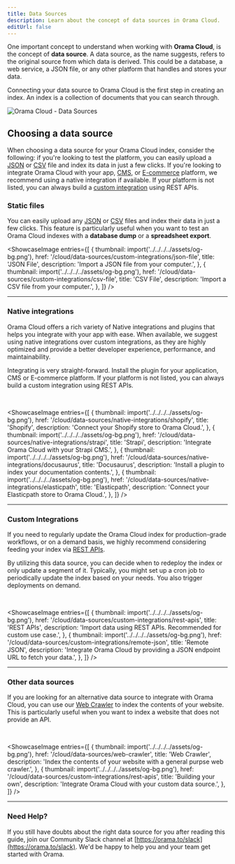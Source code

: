 ```yaml
---
title: Data Sources
description: Learn about the concept of data sources in Orama Cloud.
editUrl: false
---
```


One important concept to understand when working with **Orama Cloud**, is the concept of **data source**. A data source, as the name suggests, refers to the original source from which data is derived. This could be a database, a web service, a JSON file, or any other platform that handles and stores your data.

Connecting your data source to Orama Cloud is the first step in creating an index. An index is a collection of documents that you can search through. 

<div class="text-center py-4">
  <img src="https://placehold.co/800x500" alt="Orama Cloud - Data Sources" class="rounded-xl" />
</div>

## Choosing a data source

When choosing a data source for your Orama Cloud index, consider the following: if you're looking to test the platform, you can easily upload a [JSON](/cloud/data-sources/custom-integrations/json-file) or [CSV](/cloud/data-sources/custom-integrations/csv-file) file and index its data in just a few clicks. If you're looking to integrate Orama Cloud with your app, [CMS](#native-integrations), or [E-commerce](#native-integrations) platform, we recommend using a native integration if available. If your platform is not listed, you can always build a [custom integration](#custom-integrations) using REST APIs.

### Static files

You can easily upload any [JSON](/cloud/data-sources/custom-integrations/json-file) or [CSV](/cloud/data-sources/custom-integrations/csv-file) files and index their data in just a few clicks. This feature is particularly useful when you want to test an Orama Cloud indexes with a **database dump** or a **spreadsheet export**.

<ShowcaseImage
  entries={[
    {
      thumbnail: import('../../../../assets/og-bg.png'),
      href: '/cloud/data-sources/custom-integrations/json-file',
      title: 'JSON File',
      description: 'Import a JSON file from your computer.',
    },
    {
      thumbnail: import('../../../../assets/og-bg.png'),
      href: '/cloud/data-sources/custom-integrations/csv-file',
      title: 'CSV File',
      description: 'Import a CSV file from your computer.',
    },
  ]}
/>

<hr />


### Native integrations

Orama Cloud offers a rich variety of Native integrations and plugins that helps you integrate with your app with ease. When available, we suggest using native integrations over custom integrations, as they are highly optimized and provide a better developer experience, performance, and maintainability.

Integrating is very straight-forward. Install the plugin for your application, CMS or E-commerce platform. If your platform is not listed, you can always build a custom integration using REST APIs.

<br />

<ShowcaseImage
  entries={[
    {
      thumbnail: import('../../../../assets/og-bg.png'),
      href: '/cloud/data-sources/native-integrations/shopify',
      title: 'Shopify',
      description: 'Connect your Shopify store to Orama Cloud.',
    },
    {
      thumbnail: import('../../../../assets/og-bg.png'),
      href: '/cloud/data-sources/native-integrations/strapi',
      title: 'Strapi',
      description: 'Integrate Orama Cloud with your Strapi CMS.',
    },
    {
      thumbnail: import('../../../../assets/og-bg.png'),
      href: '/cloud/data-sources/native-integrations/docusaurus',
      title: 'Docusaurus',
      description: 'Install a plugin to index your documentation contents.',
    },
    {
      thumbnail: import('../../../../assets/og-bg.png'),
      href: '/cloud/data-sources/native-integrations/elasticpath',
      title: 'Elasticpath',
      description: 'Connect your Elasticpath store to Orama Cloud.',
    },
  ]}
/>

<hr />

### Custom Integrations

If you need to regularly update the Orama Cloud index for production-grade workflows, or on a demand basis, we highly recommend considering feeding your index via [REST APIs](/cloud/data-sources/custom-integrations/rest-apis).

By utilizing this data source, you can decide when to redeploy the index or only update a segment of it. Typically, you might set up a cron job to periodically update the index based on your needs. You also trigger deployments on demand.

<br />

<ShowcaseImage
  entries={[
    {
      thumbnail: import('../../../../assets/og-bg.png'),
      href: '/cloud/data-sources/custom-integrations/rest-apis',
      title: 'REST APIs',
      description: 'Import data using REST APIs. Recommended for custom use case.',
    },
    {
      thumbnail: import('../../../../assets/og-bg.png'),
      href: '/cloud/data-sources/custom-integrations/remote-json',
      title: 'Remote JSON',
      description: 'Integrate Orama Cloud by providing a JSON endpoint URL to fetch your data.',
    },
  ]}
/>

<hr />

### Other data sources

If you are looking for an alternative data source to integrate with Orama Cloud, you can use our [Web Crawler](/cloud/data-sources/web-crawler) to index the contents of your website. This is particularly useful when you want to index a website that does not provide an API.


<br />

<ShowcaseImage
  entries={[
    {
      thumbnail: import('../../../../assets/og-bg.png'),
      href: '/cloud/data-sources/web-crawler',
      title: 'Web Crawler',
      description: 'Index the contents of your website with a general purpse web crawler.',
    },
    {
      thumbnail: import('../../../../assets/og-bg.png'),
      href: '/cloud/data-sources/custom-integrations/rest-apis',
      title: 'Building your own',
      description: 'Integrate Orama Cloud with your custom data source.',
    },
  ]}
/>

<hr />

### Need Help?

If you still have doubts about the right data source for you after reading this guide, join our Community Slack channel at [https://orama.to/slack](https://orama.to/slack). We'd be happy to help you and your team get started with Orama.
